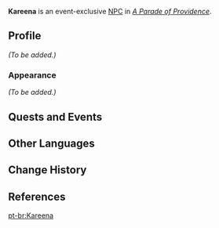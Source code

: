 {{Meta
<!-- Remove this template after adding the missing info -->
|missing_NPC_profile  = yes
}}
{{Character Infobox
|type             = Event NPC
|image            = NPC Kareena.png
|region           = Sumeru
|location         = Sumeru
|affiliation      = Sumeru Akademiya
|voiceEN          = [[imdb:nm9332106|Madeline Dorroh]]<ref>Twitter: [https://twitter.com/madelinedorroh/status/1651651368535597057 EN VA Self Announcement] ([https://web.archive.org/web/20230724155245/https://twitter.com/madelinedorroh/status/1651651368535597057 Archived])</ref>
|voiceCN          = 
|voiceJP          = 
}}
'''Kareena''' is an event-exclusive [[NPC]] in ''[[A Parade of Providence]]''.
<!--
==Location==
;During ''[[A Parade of Providence]]''
<gallery>
NPC Location Kareena.png|Kareena's location
NPC Location Kareena Context.png|Additional context
</gallery>
-->
==Profile==
<!--detailed story/lore information goes here-->
''(To be added.)''

===Appearance===
''(To be added.)''

==Quests and Events==
{{Quests and Events}}
<!--
==Idle Quotes==
{{Dialogue Start}}

{{Dialogue End}}

==Event Dialogue==
{{Dialogue Start}}
:'''Kareena:''' {{tx}}
{{Dialogue End}}
-->
==Other Languages==
{{Other Languages|default_hidden=1
|en      = Kareena
|zhs     = 卡莉娜
|zhs_rm  = Kǎlìnà
|zht     = 卡莉娜
|zht_rm  = Kǎlìnà
|ja      = カリーナ
|ja_rm   = Kariina
|ko      = 카리나
|ko_rm   = 
|es      = Karina
|fr      = Kareena
|ru      = Карина
|th      = Kareena
|vi      = Kareena
|de      = Kareena
|id      = Kareena
|pt      = Kareena
|tr      = Kareena
|it      = Kareena
}}

==Change History==
{{Change History|3.6}}

==References==
{{Reflist}}

[[pt-br:Kareena]]